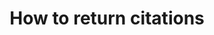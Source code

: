 ---
title: How to return citations
sidebar_class_name: hidden
pagination_prev: null
pagination_next: null
---